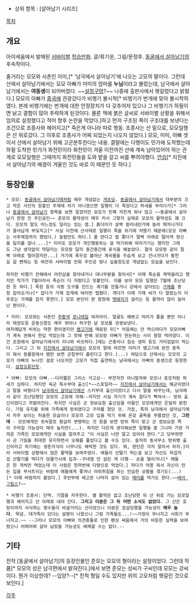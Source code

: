 * 상위 항목 : [살아남기 시리즈]

[[목차]]

== 개요 ==

아이세움에서 발매된 [[서바이벌]] [[학습만화]]. 글/류기운, 그림/문정후.
[[동굴에서 살아남기]]의 후속작이다.

줄거리는 모모와 사촌인 미미,[* '남극에서 살아남기'에 나오는 고모의 딸이다. 그런데 산에서 살아남기에서는 모모 아빠가 미미의 엄마를 '''누님'''이라고 불렀는데, 남극에서 살아남기에서는 '''여동생'''이 되어버렸다. ~~[[설정구멍]]?~~ 나중에 출판사에서 헷갈렸다고 밝혔다.] 모모의 아빠가 [[중국]]에 관광갔다가 비행기 불시착[* 비행기가 번개에 맞아 불시착하였다. 본레 비행기에는 번개에 대한 안정장치가 다 갖추어저 있으나 그 비행기가 하필이면 낡고 결함이 많아 추락하게 된것이다. 물론 책에 붉은 글씨로 서바이벌 상황을 위해서 임의로 설정했다고 적어 향후 논란을 막았다.]하고 먼저 구조된 쪽이 구조대를 보낸다는 조건으로 조종사와 헤어지고[* 죽은게 아니라 따로 행동. 조종사는 산 밑으로, 모모일행은 산 위로갔다. 그 이후로 조종사가 어찌 되었는지 나오지 않았다.] 모모, 미미, 아빠 셋이서 산에서 살아남기 위해 고군분투한다는 내용. 결말에는 다행이도 민가에 도착했는데 하필 도착한 민가가 화전민이라 화전민이 겨울 이전까진 산에 계속 남아있어야 하는 관계로 모모일행은 그때까지 화전민들을 도와 밭을 갈고 씨를 뿌려야했다. [[안습]][* 지진에서 살아남기의 배경이 겨울인 것도 바로 이 때문인 듯 하다.] 

== 등장인물  ==
 * 모모: [[동굴에서 살아남기]]때처럼 매우 개념없는 [[개초딩]]. [[동굴에서 살아남기]]에서 대부분의 크고 작은 사건의 원흉인 주제에 자기 아니였으면 일행이 다 죽었다고 허세를 부리다가[* 그러나 [[동굴에서 살아남기]] 항목을 보면 알겠지만 모모가 민폐 끼친게 워낙 많고 ~~동굴에서 살아남기 한정 진 주인공인~~ 준모의 활약성이 매우 커서 그렇지 실제로 모모의 활약성도 꽤 크다. 모모의 말도 어느정도 일리는 있는 셈.] 흙더미가 살짝 쓸러내린거에 놀라 뛰처나가다가 꼴사납게 부딪치고[* 사실 이전에 산사태로 일행이 죽을 위기에 처했기 때문에(모모 아빠는 사후체험까지 했었다.) 놀랄만도 하다.] 꿀 딴다고 벌 쫓다가 절벽 아래로 떨어져 정신을 잃지를 않나....[* 미미도 모모가 개인행동하는 걸 막기위해 따라가기는 했지만 그래도 그냥 생각없이 막달리는 모모랑 달리 중간중간에 표식을 해놓았다. 결국 모모랑 같이 절벽 아래로 떨어졌지만...] 거기에 폭우로 불어난 계곡물을 우습게 보고 건너가다가 황천길 갈 뻔하는 등 여전히 서바이벌 만화 주인공 맞나 싶을정도로 개념없는 모습을 보인다.
 
 하지만 비행기 잔해에서 야전삽을 찾아내거나 대나무밭을 찾아서[* 이때 죽순을 캐먹을려고 했지만 작가가 7월이라서 죽순이 다 자랐다고 덧붙인다. 이를 보아 모모 일행은 7월에 조난당한 듯 하다.] 죽창 등의 각종 도구를 만드는 계기를 만들거나 강에서 살아있는 [[가재]]를 왕창 잡아오거나[* 잡다가 가재 집게에 여러번 찝혔다. 게다가 이때 가재 씨가 다 말랐는지 이후로는 가재를 잡지 못한다.] 모모 본인이 판 함정에 [[멧돼지]]가 걸리는 등 활약이 많이 늘어난 편이다.

 * 미미: 모모와는 사촌인 [[주황색]] [[포니테일]] 여자아이. 얼굴도 예쁘고 머리가 좋을 뿐만 아니라 태권도등 운동신경도 매우 뛰어나 허구한 날 모모를 관광보낸다.
 여자애답게 비위는 약한 편이였지만 [[뱀]]고기에 매료된 뒤[* 처음에는 안 먹으려다가 모모아빠가 계속 권해서 한입 먹었는데 그 맛에 반해 모모랑 아빠가 한눈파는 사이 왕창 먹어댔다. 이건 초원에서 살아남기에서의 리나와 비슷하다.]에는 곤충이나 짐승 생피 등도 거리낌없이 먹는다. 그리고 그 뒤 [[지진에서 살아남기]]에서 모모의 말에 따르면 미미가 뱀고기에 완전 중독이 돼서 동물원에서 뱀만 보면 군침부터 흘린다고 한다.(...) 여담으로 산에서는 모모의 고모가 아빠의 누나인 걸로 나오지만 고모가 직접 출연하는 남극에서는 아빠의 동생으로 등장한다. [[설정오류]]인듯.

 * 아빠: 모모의 아빠.--다리짧은 그리스 석고상-- 부전자전 아니랄까봐 모모나 준모처럼 허세가 심하다. 하지만 육군 특수부대 출신[*~~스포일러~~ [[지진에서 살아남기]]에서는 해군이었다고 말을 바꿨다가 [[남극에서 살아남기]]에선 스키부대 출신이었다고 다시 말을 바꾸는데, 남극에서 같이 조난당했던 모모의 고모에 의해--라지만 사실 자기가 계속 참다가 빡쳐서-- 방위 출신이었다고 까발려진다. 하지만 사실은 군 정보요원 출신임을 아들인 모모에게만 은밀히 밝힌다. 기밀 유지를 위해 가족에게 방위였다고 구라를 쳤던 것. 가끔, 특히 남극에서 살아남기에서 자주 보이는 허술한 모습이나 모모의 고모 입을 막기 위해 온갖 굴욕을 무릅썼던 것, '''그런데''' - 모모에게만 귓속말로 황급히 변명하는 것 등을 보면 방위 쪽이 맞고 군 정보요원 쪽이 구라일 가능성이 매우 높지만(...). 하지만 다르게 생각해보면 일행들 중 그나마 가장 가까운 가족인 모모에게만 사실을 알려주고 "이 사실은 너만 알고 있어야 한다."고 당부하면서 군 기밀을 최대한 유지하면서 오해를 풀었다고 볼 수도 있다. 솔직히 동사무소 방위병 출신이라고 하기에는 생존지식이 너무나도 해박한 것도 있다. 뭐, 판단은 각자 알아서 하자.]이라 서바이벌 상황에서 많은 활약을 보여주었다. 애들이 산딸기 먹는걸 보고 자신도 허겁지겁 산딸기를 먹다가 덩쿨가시에 입과--구내염 안 걸린 게 다행-- 손을 찔리거나[* 애들은 한 개씩만 먹었는데 이 사람은 한꺼번에 다량으로 먹었다.] 자다가 악몽 꿔서 자신이 만든 집을 부서트리는 바람에 애들에게 쫓겨나 야외취침을 하는 안습한 상황을 겪기도(...)[* 이때 바람까지 불었다.] 후반부에 배고픈 나머지 살아 있는 [[매미]]를 먹기도 한다.~~[[베어 그릴스]]?~~

 * 비행기 조종사: 단역. 기절을 자주한다. 별 활약은 없고 조난당한 뒤 산 위로 가는 모모일행과 헤어지고 산 아래로 내려 간다. '''그리고 이분은 그 뒤 어떤 소식도 없었다.''' 그 산은 호랑이까지 서식하는 맹수들이 바글거리는 산이었으니 이분은 끔살당했을 가능성이 '''매우 높다'''. 묵념. 대가족이 있다는 설명이 나왔으니 그럼 가족들도...!~~가정이 무너지고 사회가 무너지고.~~ --그러나 모모의 아빠와 의견충돌로 인한 펜싱 싸움에서 거의 비등한 실력을 보여줬으니 어찌어찌 살아 남았을 가능성도 배제할 수는 없다.--

== 기타 ==
전작 [동굴에서 살아남기]의 등장인물인 준모는 모모의 형이라는 설정이었다. 그런데 작품[* 모모의 성은 남극편에서 밝혀진다.]에서 보면 준모는 성씨가 구씨인데 모모는 강씨이다. 뭔가 이상한데? --입양?--[* 친척 형일 수도 있지만 위의 고모처럼 헷갈린 것으로 보인다.]

[[각주]]
